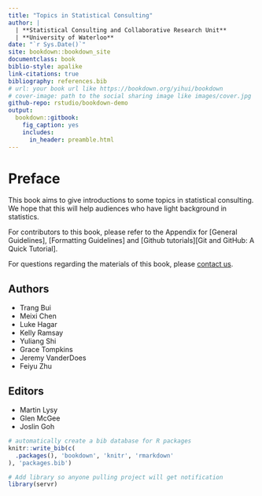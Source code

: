 ```yaml
--- 
title: "Topics in Statistical Consulting"
author: |
  | **Statistical Consulting and Collaborative Research Unit**
  | **University of Waterloo**
date: "`r Sys.Date()`"
site: bookdown::bookdown_site
documentclass: book
biblio-style: apalike
link-citations: true
bibliography: references.bib
# url: your book url like https://bookdown.org/yihui/bookdown
# cover-image: path to the social sharing image like images/cover.jpg
github-repo: rstudio/bookdown-demo
output: 
  bookdown::gitbook:
    fig_caption: yes
    includes:
      in_header: preamble.html
---
```


# Preface {-}

This book aims to give introductions to some topics in statistical consulting. We hope that this will help audiences who have light background in statistics.

For contributors to this book, please refer to the Appendix for [General Guidelines], [Formatting Guidelines] and [Github tutorials][Git and GitHub: A Quick Tutorial].

For questions regarding the materials of this book, please [contact us](https://uwaterloo.ca/statistical-consulting-and-collaborative-research-unit/).

## Authors  {-}

- Trang Bui
- Meixi Chen
- Luke Hagar
- Kelly Ramsay
- Yuliang Shi
- Grace Tompkins
- Jeremy VanderDoes
- Feiyu Zhu

## Editors {-}

- Martin Lysy
- Glen McGee
- Joslin Goh


```r
# automatically create a bib database for R packages
knitr::write_bib(c(
  .packages(), 'bookdown', 'knitr', 'rmarkdown'
), 'packages.bib')

# Add library so anyone pulling project will get notification
library(servr)
```
